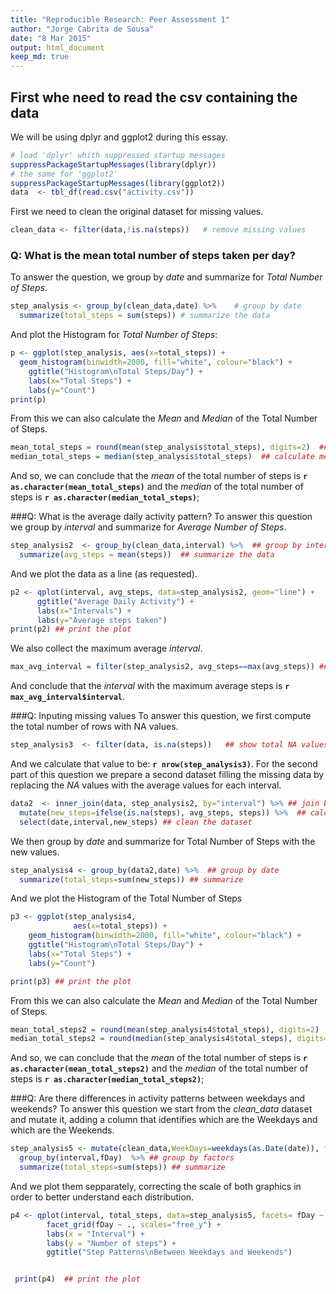 ```yaml
---
title: "Reproducible Research: Peer Assessment 1"
author: "Jorge Cabrita de Sousa"
date: "8 Mar 2015"
output: html_document
keep_md: true
---
```


## First whe need to read the csv containing the data
We will be using dplyr and ggplot2 during this essay.
```r
# load 'dplyr' whith suppressed startup messages
suppressPackageStartupMessages(library(dplyr))
# the same for 'ggplot2'
suppressPackageStartupMessages(library(ggplot2))
data  <- tbl_df(read.csv("activity.csv"))
```
First we need to clean the original dataset for missing values.
```r
clean_data <- filter(data,!is.na(steps))   # remove missing values
```

### Q: What is the mean total number of steps taken per day?  
To answer the question, we group by *date* and summarize for *Total Number of Steps*.
```r
step_analysis <- group_by(clean_data,date) %>%    # group by date
  summarize(total_steps = sum(steps)) # summarize the data
```
And plot the Histogram for *Total Number of Steps*:
```r
p <- ggplot(step_analysis, aes(x=total_steps)) + 
  geom_histogram(binwidth=2000, fill="white", colour="black") + 
    ggtitle("Histogram\nTotal Steps/Day") + 
    labs(x="Total Steps") + 
    labs(y="Count")
print(p)
```

From this we can also calculate the *Mean* and *Median* of the Total Number of Steps.
```r
mean_total_steps = round(mean(step_analysis$total_steps), digits=2)  ## calculate mean of total steps (rounded)
median_total_steps = median(step_analysis$total_steps)  ## calculate median of total steps
```
And so, we can conclude that the *mean* of the total number of steps is **`r as.character(mean_total_steps)`** and the *median* of the total number of steps is **`r as.character(median_total_steps)`**;

###Q: What is the average daily activity pattern?
To answer this question we group by *interval* and summarize for *Average Number of Steps*.
```r
step_analysis2  <- group_by(clean_data,interval) %>%  ## group by interval
  summarize(avg_steps = mean(steps))  ## summarize the data
```
And we plot the data as a line (as requested).
```r
p2 <- qplot(interval, avg_steps, data=step_analysis2, geom="line") + 
      ggtitle("Average Daily Activity") + 
      labs(x="Intervals") + 
      labs(y="Average steps taken")
print(p2) ## print the plot
```

We also collect the maximum average *interval*.
```r
max_avg_interval = filter(step_analysis2, avg_steps==max(avg_steps)) ## show max avg interval
```
And conclude that the *interval* with the maximum average steps is **`r max_avg_interval$interval`**. 
 
###Q: Inputing missing values
To answer this question, we first compute the total number of rows with NA values.
```r
step_analysis3  <- filter(data, is.na(steps))   ## show total NA values
```
And we calculate that value to be: **`r nrow(step_analysis3)`**.
For the second part of this question we prepare a second dataset filling the missing data by replacing the *NA* values with the average values for each interval.
```r
data2  <- inner_join(data, step_analysis2, by="interval") %>% ## join by interval 
  mutate(new_steps=ifelse(is.na(steps), avg_steps, steps)) %>%  ## calculate avg steps
  select(date,interval,new_steps) ## clean the dataset
```
We then group by *date* and summarize for Total Number of Steps with the new values.
```r
step_analysis4 <- group_by(data2,date) %>%  ## group by date
  summarize(total_steps=sum(new_steps)) ## summarize
```
And we plot the Histogram of the Total Number of Steps
```r
p3 <- ggplot(step_analysis4, 
              aes(x=total_steps)) + 
    geom_histogram(binwidth=2000, fill="white", colour="black") + 
    ggtitle("Histogram\nTotal Steps/Day") + 
    labs(x="Total Steps") + 
    labs(y="Count")

print(p3) ## print the plot
```

From this we can also calculate the *Mean* and *Median* of the Total Number of Steps.
```r
mean_total_steps2 = round(mean(step_analysis4$total_steps), digits=2)    ## calculate mean (rounded)
median_total_steps2 = round(median(step_analysis4$total_steps), digits=2)  ## calculate median
```
And so, we can conclude that the *mean* of the total number of steps is **`r as.character(mean_total_steps2)`** and the *median* of the total number of steps is **`r as.character(median_total_steps2)`**;

###Q: Are there differences in activity patterns between weekdays and weekends?
To answer this question we start from the *clean_data* dataset and mutate it, adding a column that identifies which are the Weekdays and which are the Weekends.
```r
step_analysis5 <- mutate(clean_data,WeekDays=weekdays(as.Date(date)), fDay=ifelse(WeekDays==c("Sunday","Saturday"), "Weekend", "Weekday")) %>% ## add weekdays column
  group_by(interval,fDay)  %>% ## group by factors
  summarize(total_steps=sum(steps)) ## summarize
```
And we plot them sepparately, correcting the scale of both graphics in order to better understand each distribution.
```r
p4 <- qplot(interval, total_steps, data=step_analysis5, facets= fDay ~ ., geom="line") + 
        facet_grid(fDay ~ ., scales="free_y") +
        labs(x = "Interval") +
        labs(y = "Number of steps") +
        ggtitle("Step Patterns\nBetween Weekdays and Weekends")


 print(p4)  ## print the plot
```